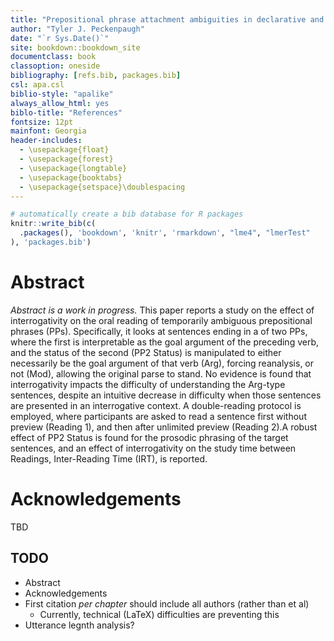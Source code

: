 ```yaml
---
title: "Prepositional phrase attachment ambiguities in declarative and interrogative contexts: Oral reading data"
author: "Tyler J. Peckenpaugh"
date: "`r Sys.Date()`"
site: bookdown::bookdown_site
documentclass: book
classoption: oneside
bibliography: [refs.bib, packages.bib]
csl: apa.csl
biblio-style: "apalike"
always_allow_html: yes
biblo-title: "References"
fontsize: 12pt
mainfont: Georgia
header-includes:
  - \usepackage{float}
  - \usepackage{forest}
  - \usepackage{longtable}
  - \usepackage{booktabs}
  - \usepackage{setspace}\doublespacing
---
```

```r
# automatically create a bib database for R packages
knitr::write_bib(c(
  .packages(), 'bookdown', 'knitr', 'rmarkdown', "lme4", "lmerTest"
), 'packages.bib')
```
\raggedright
# Abstract {-}
*Abstract is a work in progress.* This paper reports a study on the effect of interrogativity on the oral reading of temporarily ambiguous prepositional phrases (PPs). Specifically, it looks at sentences ending in a of two PPs, where the first is interpretable as the goal argument of the preceding verb, and the status of the second (PP2 Status) is manipulated to either necessarily be the goal argument of that verb (Arg), forcing reanalysis, or not (Mod), allowing the original parse to stand. No evidence is found that interrogativity impacts the difficulty of understanding the Arg-type sentences, despite an intuitive decrease in difficulty when those sentences are presented in an interrogative context. A double-reading protocol is employed, where participants are asked to read a sentence first without preview (Reading 1), and then after unlimited preview (Reading 2).A robust effect of PP2 Status is found for the prosodic phrasing of the target sentences, and an effect of interrogativity on the study time between Readings, Inter-Reading Time (IRT), is reported.

# Acknowledgements

TBD

## TODO
  
  * Abstract
  * Acknowledgements
  * First citation *per chapter* should include all authors (rather than et al)
    * Currently, technical (LaTeX) difficulties are preventing this
  * Utterance legnth analysis?

\pagebreak